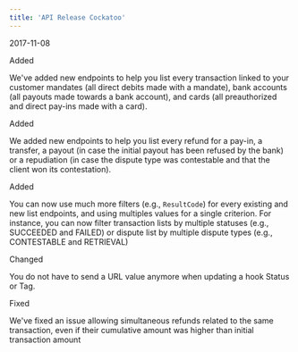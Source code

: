 ```yaml
---
title: 'API Release Cockatoo'  
---
```

<span class="date">2017-11-08</span>  
  
  
<div class="pill pill-green">Added</div>  
  

We've added new endpoints to help you list every transaction linked to your customer mandates (all direct debits made with a mandate), bank accounts (all payouts made towards a bank account), and cards (all preauthorized and direct pay-ins made with a card).  
<div class="pill pill-green">Added</div>  
  

We added new endpoints to help you list every refund for a pay-in, a transfer, a payout (in case the initial payout has been refused by the bank) or a repudiation (in case the dispute type was contestable and that the client won its contestation).  
<div class="pill pill-green">Added</div>  
  

You can now use much more filters (e.g., `ResultCode`) for every existing and new list endpoints, and using multiples values for a single criterion. For instance, you can now filter transaction lists by multiple statuses (e.g., SUCCEEDED and FAILED) or dispute list by multiple dispute types (e.g., CONTESTABLE and RETRIEVAL)  
<div class="pill pill-purple">Changed</div>  
  

You do not have to send a URL value anymore when updating a hook Status or Tag.  
<div class="pill pill-red">Fixed</div>  
  

We've fixed an issue allowing simultaneous refunds related to the same transaction, even if their cumulative amount was higher than initial transaction amount